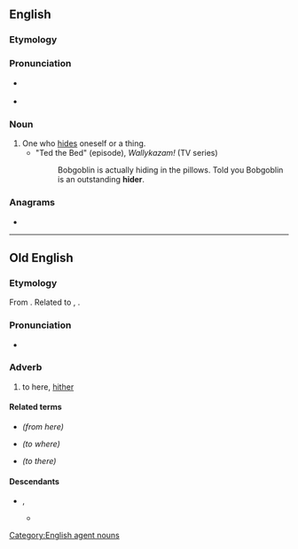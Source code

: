 ==English==

===Etymology===
{{suffix|en|hide|er}}

===Pronunciation===
* {{a|RP}} {{IPA|en|/ˈhaɪdə/}}
* {{a|US}} {{IPA|en|/ˈhɑɪɾɚ/}}

===Noun===
{{en-noun}}

# One who [[hide]]s oneself or a thing.
#* "Ted the Bed" (episode), ''Wallykazam!'' (TV series)
#*: Bobgoblin is actually hiding in the pillows. Told you Bobgoblin is an outstanding '''hider'''.

===Anagrams===
* {{anagrams|en|a=dehir|hired|rehid|rheid}}

[[Category:English agent nouns]]

----

==Old English==

===Etymology===
From {{inh|ang|gem-pro|*hidrê}}. Related to {{cog|non|heðra}}, {{cog|got|𐌷𐌹𐌳𐍂𐌴}}.

===Pronunciation===
* {{IPA|ang|/ˈhider/}}

===Adverb===
{{head|ang|adverb}}

# to here, [[hither]]
#: {{ux|ang|Cum '''hider'''!|Come '''here'''!}}
#: {{ux|ang|Hū cwōme þū '''hider'''?|How did you get '''here'''?}}

====Related terms====
* {{l|ang|heonan}} ''(from here)''
* {{l|ang|hwider}} ''(to where)''
* {{l|ang|þider}} ''(to there)''

====Descendants====
* {{desc|enm|hider}}, {{l|enm|hither}}
** {{desc|en|hither}}